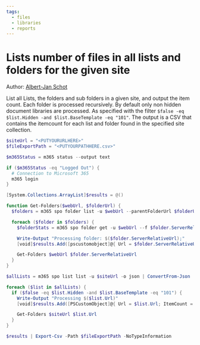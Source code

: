 ```yaml
---
tags:
  - files  
  - libraries  
  - reports
---
```



# Lists number of files in all lists and folders for the given site

Author: [Albert-Jan Schot](https://www.cloudappie.nl/lists-file-count-cli-microsoft-365/)

List all Lists, the folders and sub folders in a given site, and output the item count. Each folder is processed recursively. By default only non hidden document libraries are processed. As specified with the filter `$false -eq $list.Hidden -and $list.BaseTemplate -eq "101"`. The output is a CSV that contains the itemcount for each list and folder found in the specified site collection.

<Tabs>
  <TabItem value="PowerShell">

  ```powershell
  $siteUrl = "<PUTYOURURLHERE>"
  $fileExportPath = "<PUTYOURPATHHERE.csv>"

  $m365Status = m365 status --output text

  if ($m365Status -eq "Logged Out") {
    # Connection to Microsoft 365
    m365 login
  }

  [System.Collections.ArrayList]$results = @()

  function Get-Folders($webUrl, $folderUrl) {
    $folders = m365 spo folder list -u $webUrl --parentFolderUrl $folderUrl -o json | ConvertFrom-Json

    foreach ($folder in $folders) {
      $folderStats = m365 spo folder get -u $webUrl --f $folder.ServerRelativeUrl -o json | ConvertFrom-Json

      Write-Output "Processing folder: $($folder.ServerRelativeUrl);"
      [void]$results.Add([pscustomobject]@{ Url = $folder.ServerRelativeUrl; ItemCount = $folderStats.ItemCount; Type = "Folder"; })

      Get-Folders $webUrl $folder.ServerRelativeUrl
    }
  }

  $allLists = m365 spo list list -u $siteUrl -o json | ConvertFrom-Json

  foreach ($list in $allLists) {
    if ($false -eq $list.Hidden -and $list.BaseTemplate -eq "101") {
      Write-Output "Processing $($list.Url)"
      [void]$results.Add([PSCustomObject]@{ Url = $list.Url; ItemCount = $list.ItemCount; Type = "List"; })

      Get-Folders $siteUrl $list.Url
    }
  }

  $results | Export-Csv -Path $fileExportPath -NoTypeInformation
  ```

  </TabItem>
</Tabs>

